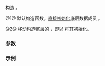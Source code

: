 {{cpp/ranges/cartesian_product_view/title|cartesian_product_view}}
{{cpp/ranges/cartesian_product_view/navbar}}
{{dcl begin}}
{{dcl|num=1|since=c++23|1=
constexpr cartesian_product_view() = default;
}}
{{dcl|num=2|since=c++23|1=
constexpr explicit cartesian_product_view( First first_base, Vs... bases );
}}
{{dcl end}}

构造 {{rlpt|/|cartesian_product_view}}。

@1@ 默认构造函数。[[cpp/language/default_initialization|直接初始化]]底层数据成员 {{rlpi|/#数据成员|base_}}。

@2@ 移动构造底层的 {{rlpi|/#数据成员|base_}}，即以 {{c|std::move(first_base), std::move(bases)...}} 将其初始化。

===参数===
{{par begin}}
{{par|first_base|用于适配的首个视图对象。}}
{{par|bases|用于适配的视图对象的包。}}
{{par end}}

===示例===
{{example
|code=
#include &lt;array&gt;
#include &lt;format&gt;
#include &lt;iostream&gt;
#include &lt;ranges&gt;
#include &lt;vector&gt;

int main()
{
    auto x = std::array{'A', 'B'};
    auto y = std::vector{1, 2, 3};
    auto z = std::vector{-1, -2, -3};

    auto v = std::ranges::cartesian_product_view(x, y, z); // 重载 (2)

    for (int i{1}; auto const&amp; [rx, ry, rz] : v)
        std::cout &lt;&lt; std::format("({} {} {}){}", rx, ry, rz, (i++ % 3) ? ' ' : '\n');
}
|output=
(A 1 -1) (A 1 -2) (A 1 -3)
(A 2 -1) (A 2 -2) (A 2 -3)
(A 3 -1) (A 3 -2) (A 3 -3)
(B 1 -1) (B 1 -2) (B 1 -3)
(B 2 -1) (B 2 -2) (B 2 -3)
(B 3 -1) (B 3 -2) (B 3 -3)
}}

{{langlinks|en|es|ja|ru}}